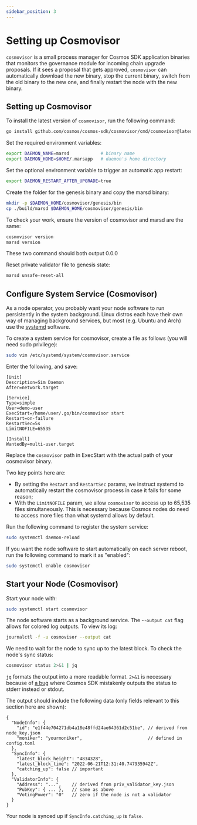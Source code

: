 ```yaml
---
sidebar_position: 3
---
```


# Setting up Cosmovisor

`cosmovisor` is a small process manager for Cosmos SDK application binaries that monitors the governance module for incoming chain upgrade proposals. If it sees a proposal that gets approved, `cosmovisor` can automatically download the new binary, stop the current binary, switch from the old binary to the new one, and finally restart the node with the new binary.

## Setting up Cosmovisor

To install the latest version of `cosmovisor`, run the following command:

```bash
go install github.com/cosmos/cosmos-sdk/cosmovisor/cmd/cosmovisor@latest
```

Set the required environment variables:

```bash
export DAEMON_NAME=marsd            # binary name
export DAEMON_HOME=$HOME/.marsapp   # daemon's home directory
```

Set the optional environment variable to trigger an automatic app restart:

```bash
export DAEMON_RESTART_AFTER_UPGRADE=true
```

Create the folder for the genesis binary and copy the marsd binary:

```bash
mkdir -p $DAEMON_HOME/cosmovisor/genesis/bin
cp ./build/marsd $DAEMON_HOME/cosmovisor/genesis/bin
```

To check your work, ensure the version of cosmovisor and marsd are the same:

```bash
cosmovisor version
marsd version
```

These two command should both output 0.0.0

Reset private validator file to genesis state:

```bash
marsd unsafe-reset-all
```

## Configure System Service (Cosmovisor)

As a node operator, you probably want your node software to run persistently in the system background. Linux distros each have their own way of managing background services, but most (e.g. Ubuntu and Arch) use the [systemd](https://en.wikipedia.org/wiki/Systemd) software.

To create a system service for cosmovisor, create a file as follows (you will need sudo privilege):


```bash
sudo vim /etc/systemd/system/cosmovisor.service
```

Enter the following, and save:

```
[Unit]
Description=Sim Daemon
After=network.target

[Service]
Type=simple
User=demo-user
ExecStart=/home/user/.go/bin/cosmovisor start
Restart=on-failure
RestartSec=5s
LimitNOFILE=65535

[Install]
WantedBy=multi-user.target
```

Replace the `cosmovisor` path in ExecStart with the actual path of your cosmovisor binary.

Two key points here are:

- By setting the `Restart` and `RestartSec` params, we instruct systemd to automatically restart the cosmovisor process in case it fails for some reason;
- With the `LimitNOFILE` param, we allow `cosmovisor` to access up to 65,535 files simultaneously. This is necessary because Cosmos nodes do need to access more files than what systemd allows by default.

Run the following command to register the system service:

```bash
sudo systemctl daemon-reload
```

If you want the node software to start automatically on each server reboot, run the following command to mark it as "enabled":

```bash
sudo systemctl enable cosmovisor
```

## Start your Node (Cosmovisor)

Start your node with:

```bash
sudo systemctl start cosmovisor
```

The node software starts as a background service. The -`-output cat` flag allows for colored log outputs. To view its log:

```bash
journalctl -f -u cosmovisor --output cat
```

We need to wait for the node to sync up to the latest block. To check the node's sync status:

```bash
cosmovisor status 2>&1 | jq
```

`jq` formats the output into a more readable format. `2>&1` is necessary because of [a bug](https://twitter.com/wholesum/status/1481782663518113792) where Cosmos SDK mistakenly outputs the status to stderr instead or stdout.

The output should include the following data (only fields relevant to this section  here are shown):

```
{
  "NodeInfo": {
    "id": "e1f44e704271db4a18e48ffd24ae64361d2c51be", // derived from node_key.json
    "moniker": "yourmoniker",                         // defined in config.toml
  },
  "SyncInfo": {
    "latest_block_height": "4834328",
    "latest_block_time": "2022-06-21T12:31:40.747935942Z",
    "catching_up": false // important
  },
  "ValidatorInfo": {
    "Address": "...",    // derived from priv_validator_key.json
    "PubKey": { ... },   // same as above
    "VotingPower": "0"   // zero if the node is not a validator
  }
}
```

Your node is synced up if `SyncInfo.catching_up` is `false`.